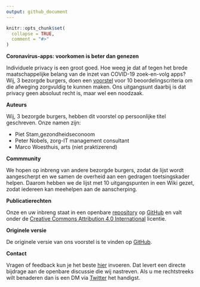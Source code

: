 ```yaml
---
output: github_document
---
```


<!-- README.md is generated from README.Rmd. Please edit that file -->

```r
knitr::opts_chunk$set(
  collapse = TRUE,
  comment = "#>"
)
```

**Coronavirus-apps: voorkomen is beter dan genezen**

Individuele privacy is een groot goed. Hoe weeg je dat af tegen het
brede maatschappelijke belang van de inzet van COVID-19 zoek-en-volg
apps? Wij, 3 bezorgde burgers, doen een
[voorstel](https://pietstam.nl/coronavirus-privacy/) voor 10 beoordelingscriteria om die afweging zorgvuldig te kunnen maken. Ons uitgangsunt
daarbij is dat privacy geen absoluut recht is, maar wel een noodzaak.

**Auteurs**

Wij, 3 bezorgde burgers, hebben dit voorstel op persoonlijke titel geschreven. Onze namen zijn:

* Piet Stam,gezondheidseconoom
* Peter Nobels, zorg-IT management consultant
* Marco Woesthuis, arts (niet praktizerend)

**Commmunity**

We hopen op inbreng van andere bezorgde burgers, zodat de lijst wordt
aangescherpt en we samen de overheid aan een gedragen toetsingskader
helpen. Daarom hebben we de lijst met 10 uitgangspunten in een Wiki
gezet, zodat iedereen kan meehelpen aan de aanscherping.

**Publicatierechten**

Onze en uw inbreng staat in een openbare
[repository](https://github.com/pjastam/coronavirus-privacy) op
[GitHub](https://nl.wikipedia.org/wiki/GitHub) en valt onder de
[Creative Commons Attribution 4.0
International](https://creativecommons.org/licenses/by/4.0/) licentie.

**Originele versie**

De originele versie van ons voorstel is te vinden op
[GitHub](https://github.com/pjastam/coronavirus-privacy).

**Contact**

Vragen of feedback kun je het beste
[hier](https://github.com/pjastam/coronavirus-privacy/issues) invoeren.
Dat levert een directe bijdrage aan de openbare discussie die wij
nastreven. Als u me rechtstreeks wilt benaderen dan is een DM via
[Twitter](https://twitter.com/pjastam%22) het handigst.
